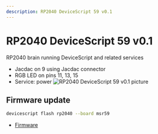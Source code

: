```yaml
---
description: RP2040 DeviceScript 59 v0.1
---
```

# RP2040 DeviceScript 59 v0.1

RP2040 brain running DeviceScript and related services


- Jacdac on 9 using Jacdac connector
- RGB LED on pins 11, 13, 15
- Service: power
![RP2040 DeviceScript 59 v0.1 picture](https://microsoft.github.io/jacdac-docs/images/devices/microsoft-research/rp2040devicescript59v01.catalog.jpg)

## Firmware update

```bash
devicescript flash rp2040 --board msr59
```


- [Firmware](https://github.com/microsoft/jacdac-pico/releases/latest/download/devicescript-rp2040-msr59.uf2)